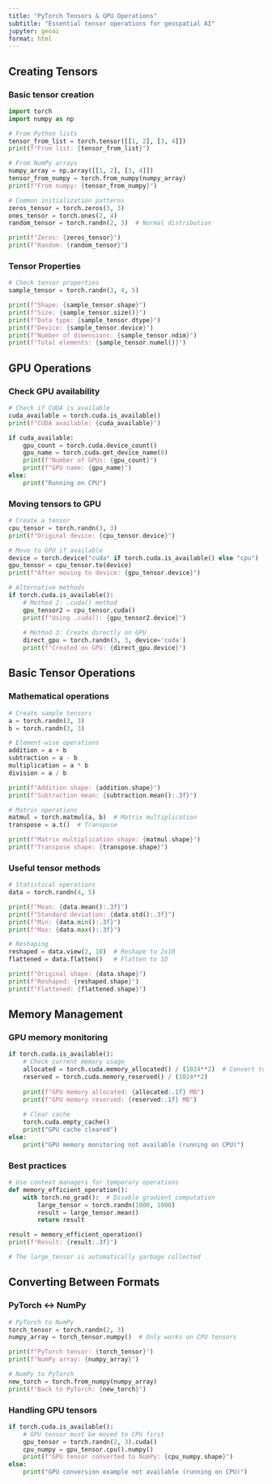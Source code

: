 ```yaml
---
title: "PyTorch Tensors & GPU Operations"
subtitle: "Essential tensor operations for geospatial AI"
jupyter: geoai
format: html
---
```


## Creating Tensors

### Basic tensor creation
```python
import torch
import numpy as np

# From Python lists
tensor_from_list = torch.tensor([[1, 2], [3, 4]])
print(f"From list: {tensor_from_list}")

# From NumPy arrays
numpy_array = np.array([[1, 2], [3, 4]])
tensor_from_numpy = torch.from_numpy(numpy_array)
print(f"From numpy: {tensor_from_numpy}")

# Common initialization patterns
zeros_tensor = torch.zeros(3, 3)
ones_tensor = torch.ones(2, 4)
random_tensor = torch.randn(2, 3)  # Normal distribution

print(f"Zeros: {zeros_tensor}")
print(f"Random: {random_tensor}")
```

### Tensor Properties
```python
# Check tensor properties
sample_tensor = torch.randn(3, 4, 5)

print(f"Shape: {sample_tensor.shape}")
print(f"Size: {sample_tensor.size()}")
print(f"Data type: {sample_tensor.dtype}")
print(f"Device: {sample_tensor.device}")
print(f"Number of dimensions: {sample_tensor.ndim}")
print(f"Total elements: {sample_tensor.numel()}")
```

## GPU Operations

### Check GPU availability
```python
# Check if CUDA is available
cuda_available = torch.cuda.is_available()
print(f"CUDA available: {cuda_available}")

if cuda_available:
    gpu_count = torch.cuda.device_count()
    gpu_name = torch.cuda.get_device_name(0)
    print(f"Number of GPUs: {gpu_count}")
    print(f"GPU name: {gpu_name}")
else:
    print("Running on CPU")
```

### Moving tensors to GPU
```python
# Create a tensor
cpu_tensor = torch.randn(3, 3)
print(f"Original device: {cpu_tensor.device}")

# Move to GPU if available
device = torch.device("cuda" if torch.cuda.is_available() else "cpu")
gpu_tensor = cpu_tensor.to(device)
print(f"After moving to device: {gpu_tensor.device}")

# Alternative methods
if torch.cuda.is_available():
    # Method 2: .cuda() method
    gpu_tensor2 = cpu_tensor.cuda()
    print(f"Using .cuda(): {gpu_tensor2.device}")
    
    # Method 3: Create directly on GPU
    direct_gpu = torch.randn(3, 3, device='cuda')
    print(f"Created on GPU: {direct_gpu.device}")
```

## Basic Tensor Operations

### Mathematical operations
```python
# Create sample tensors
a = torch.randn(3, 3)
b = torch.randn(3, 3)

# Element-wise operations
addition = a + b
subtraction = a - b  
multiplication = a * b
division = a / b

print(f"Addition shape: {addition.shape}")
print(f"Subtraction mean: {subtraction.mean():.3f}")

# Matrix operations
matmul = torch.matmul(a, b)  # Matrix multiplication
transpose = a.t()  # Transpose

print(f"Matrix multiplication shape: {matmul.shape}")
print(f"Transpose shape: {transpose.shape}")
```

### Useful tensor methods
```python
# Statistical operations
data = torch.randn(4, 5)

print(f"Mean: {data.mean():.3f}")
print(f"Standard deviation: {data.std():.3f}")
print(f"Min: {data.min():.3f}")
print(f"Max: {data.max():.3f}")

# Reshaping
reshaped = data.view(2, 10)  # Reshape to 2x10
flattened = data.flatten()   # Flatten to 1D

print(f"Original shape: {data.shape}")
print(f"Reshaped: {reshaped.shape}")
print(f"Flattened: {flattened.shape}")
```

## Memory Management

### GPU memory monitoring
```python
if torch.cuda.is_available():
    # Check current memory usage
    allocated = torch.cuda.memory_allocated() / (1024**2)  # Convert to MB
    reserved = torch.cuda.memory_reserved() / (1024**2)
    
    print(f"GPU memory allocated: {allocated:.1f} MB")
    print(f"GPU memory reserved: {reserved:.1f} MB")
    
    # Clear cache
    torch.cuda.empty_cache()
    print("GPU cache cleared")
else:
    print("GPU memory monitoring not available (running on CPU)")
```

### Best practices
```python
# Use context managers for temporary operations
def memory_efficient_operation():
    with torch.no_grad():  # Disable gradient computation
        large_tensor = torch.randn(1000, 1000)
        result = large_tensor.mean()
        return result

result = memory_efficient_operation()
print(f"Result: {result:.3f}")

# The large_tensor is automatically garbage collected
```

## Converting Between Formats

### PyTorch ↔ NumPy
```python
# PyTorch to NumPy
torch_tensor = torch.randn(2, 3)
numpy_array = torch_tensor.numpy()  # Only works on CPU tensors

print(f"PyTorch tensor: {torch_tensor}")
print(f"NumPy array: {numpy_array}")

# NumPy to PyTorch
new_torch = torch.from_numpy(numpy_array)
print(f"Back to PyTorch: {new_torch}")
```

### Handling GPU tensors
```python
if torch.cuda.is_available():
    # GPU tensor must be moved to CPU first
    gpu_tensor = torch.randn(2, 3).cuda()
    cpu_numpy = gpu_tensor.cpu().numpy()
    print(f"GPU tensor converted to NumPy: {cpu_numpy.shape}")
else:
    print("GPU conversion example not available (running on CPU)")
```